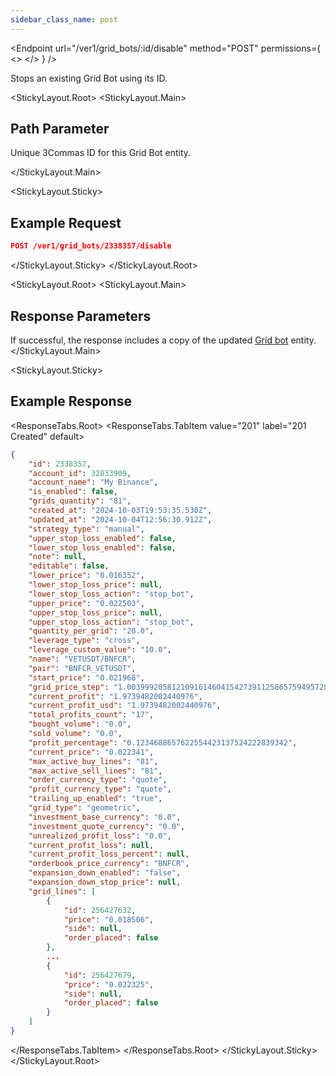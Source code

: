 ```yaml
---
sidebar_class_name: post
---
```


<Endpoint
  url="/ver1/grid_bots/:id/disable"
  method="POST"
  permissions={
    <>
      <Permission title="Permission" description="BOTS_WRITE" />
      <Permission title="Security" description="SIGNED" />
    </>
  }
/>

Stops an existing Grid Bot using its ID.

<StickyLayout.Root>
<StickyLayout.Main>

## Path Parameter 
<ApiParam name='id' type='integer' id="id" required>
   Unique 3Commas ID for this Grid Bot entity.
</ApiParam>

</StickyLayout.Main>

<StickyLayout.Sticky>

## Example Request 

```json
POST /ver1/grid_bots/2338357/disable
```
  </StickyLayout.Sticky>
</StickyLayout.Root>

<StickyLayout.Root>
<StickyLayout.Main>

## Response Parameters 

If successful, the response includes a copy of the updated [Grid bot](./0.%20Grid%20Bot%20entity.mdx) entity.
</StickyLayout.Main>

<StickyLayout.Sticky>

## Example Response

<ResponseTabs.Root>
<ResponseTabs.TabItem value="201" label="201 Created" default>

```json
{
    "id": 2338357,
    "account_id": 32833909,
    "account_name": "My Binance",
    "is_enabled": false,
    "grids_quantity": "81",
    "created_at": "2024-10-03T19:53:35.530Z",
    "updated_at": "2024-10-04T12:56:30.912Z",
    "strategy_type": "manual",
    "upper_stop_loss_enabled": false,
    "lower_stop_loss_enabled": false,
    "note": null,
    "editable": false,
    "lower_price": "0.016352",
    "lower_stop_loss_price": null,
    "lower_stop_loss_action": "stop_bot",
    "upper_price": "0.022503",
    "upper_stop_loss_price": null,
    "upper_stop_loss_action": "stop_bot",
    "quantity_per_grid": "20.0",
    "leverage_type": "cross",
    "leverage_custom_value": "10.0",
    "name": "VETUSDT/BNFCR",
    "pair": "BNFCR_VETUSDT",
    "start_price": "0.021968",
    "grid_price_step": "1.00399920581210916146041542739112586575949572812639182",
    "current_profit": "1.9739482002440976",
    "current_profit_usd": "1.9739482002440976",
    "total_profits_count": "17",
    "bought_volume": "0.0",
    "sold_volume": "0.0",
    "profit_percentage": "0.1234688657622554423137524222839342",
    "current_price": "0.022341",
    "max_active_buy_lines": "81",
    "max_active_sell_lines": "81",
    "order_currency_type": "quote",
    "profit_currency_type": "quote",
    "trailing_up_enabled": "true",
    "grid_type": "geometric",
    "investment_base_currency": "0.0",
    "investment_quote_currency": "0.0",
    "unrealized_profit_loss": "0.0",
    "current_profit_loss": null,
    "current_profit_loss_percent": null,
    "orderbook_price_currency": "BNFCR",
    "expansion_down_enabled": "false",
    "expansion_down_stop_price": null,
    "grid_lines": [
        {
            "id": 256427632,
            "price": "0.018506",
            "side": null,
            "order_placed": false
        },
        ...
        {
            "id": 256427679,
            "price": "0.022325",
            "side": null,
            "order_placed": false
        }
    ]
}
```
</ResponseTabs.TabItem>
</ResponseTabs.Root>
</StickyLayout.Sticky>
</StickyLayout.Root>
